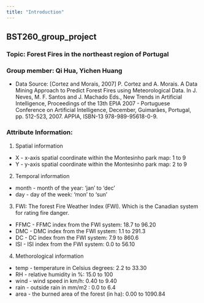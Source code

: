```yaml
---
title: "Introduction"
---
```


## BST260_group_project
### Topic: Forest Fires in the northeast region of Portugal
### Group member: Qi Hua, Yichen Huang

* Data Source: [Cortez and Morais, 2007] P. Cortez and A. Morais. A Data Mining Approach to Predict Forest Fires using Meteorological Data. In J. Neves, M. F. Santos and J. Machado Eds., New Trends in Artificial Intelligence, Proceedings of the 13th EPIA 2007 - Portuguese Conference on Artificial Intelligence, December, Guimarães, Portugal, pp. 512-523, 2007. APPIA, ISBN-13 978-989-95618-0-9.

### Attribute Information:
1. Spatial information
* X - x-axis spatial coordinate within the Montesinho park map: 1 to 9
* Y - y-axis spatial coordinate within the Montesinho park map: 2 to 9

2. Temporal information
* month - month of the year: 'jan' to 'dec'
* day - day of the week: 'mon' to 'sun'

3. FWI: The forest Fire Weather Index (FWI). Which is the Canadian system for rating fire danger.
* FFMC - FFMC index from the FWI system: 18.7 to 96.20
* DMC - DMC index from the FWI system: 1.1 to 291.3
* DC - DC index from the FWI system: 7.9 to 860.6
* ISI - ISI index from the FWI system: 0.0 to 56.10

4. Methorological information
* temp - temperature in Celsius degrees: 2.2 to 33.30
* RH - relative humidity in %: 15.0 to 100
* wind - wind speed in km/h: 0.40 to 9.40
* rain - outside rain in mm/m2 : 0.0 to 6.4
* area - the burned area of the forest (in ha): 0.00 to 1090.84